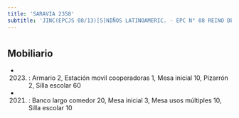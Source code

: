 ```yaml
---
title: 'SARAVIA 2358'
subtitle: 'JINC(EPCJS 08/13)[S]NIÑOS LATINOAMERIC. - EPC N° 08 REINO DE THAILANDIA - CENOF CENTRO HOMERO'
---
```


#


## Mobiliario

*  (2023) : Armario 2, Estación movil cooperadoras 1, Mesa inicial 10, Pizarrón 2, Silla escolar 60 

*  (2021) : Banco largo comedor 20, Mesa inicial 3, Mesa usos múltiples 10, Silla escolar 10 



